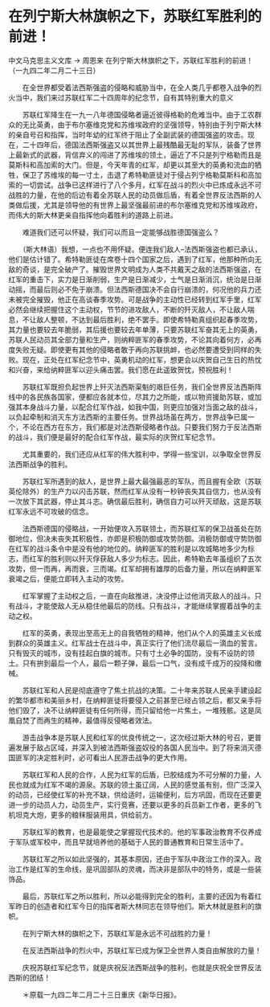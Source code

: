 # 在列宁斯大林旗帜之下，苏联红军胜利的前进！

中文马克思主义文库 -> 周恩来
在列宁斯大林旗帜之下，苏联红军胜利的前进！
（一九四二年二月二十三日）


　　在全世界都受着法西斯强盗的侵略和威胁当中，在全人类几乎都卷入战争的烈火当中，我们来过苏联红军二十四周年的纪念节，自有其特别重大的意义

　　苏联红军降生在一九一八年德国侵略者逼近彼得格勒的危难当中。由于工农群众的无比英勇，由于布尔塞维克党和苏维埃政府的坚强领导，特别由于列宁斯大林的亲自号召和指挥，当时年幼的红军终于阻止了全副武装的德国强盗的攻击。现在，二十四年后，德国法西斯强盗又以其世界上最残酷最无耻的军队，装备了世界上最新式的武器，背信弃义的闯进了苏维埃的领土，逼近了不只是列宁格勒而且是莫斯科和高加索的大门。但是，今天年青的红军，却更以其至大的英勇和流血的牺牲，保卫了苏维埃的每一寸土，击退了希特勒匪徒对于侵占列宁格勒莫斯科和高加索的一切尝试。战争已这样进行了八个多月，红军在战斗的烈火中已炼成永远不可战胜的力量，在他的后边有着全苏联人民的动员做后盾，有着全世界反法西斯的人类做后援，尤其是领导他的有世界上最坚强最前进的布尔塞维克党和苏维埃政府，而伟大的斯大林更亲自指挥他向着胜利的道路上前进。

　　难道我们还可以怀疑，我们可以而且一定能够战胜德国强盗么？

　　（斯大林语）我想，一点也不用怀疑。便连我们敌人--法西斯强盗也都已承认，他们是估计错了。希特勒匪徒在席卷十四个国家之后，遇到了红军，他那种所向无敌的奇谈，是完全破产了。摧毁世界文明成为人类不共戴天之敌的法西斯强盗，在红军的重击下，实力是日渐削弱，生产是日渐减少，士气是日渐消沉，统治是日渐动摇，而最后则必不免于崩溃。但法西斯德国决不会自行崩溃的，何况他的兵力还未被完全摧毁，他正在高谈春季攻势。可是战争的主动性已经转到红军手里，红军必然会继续把握住这个主动权，节节的进攻敌人，不断的歼灭敌人，不让敌人喘息，不让敌人整顿，不达到最后胜利，绝不罢手。即使希特勒真组织起春季攻势，其力量也要较去年脆弱，其后援也要较去年单薄，只要苏联红军奋其无上的英勇，苏联人民动员其全部力量和生产，则纳粹匪军的春季攻势，不论其向着何方，必再度失败无疑。即使更有其他的侵略者敢于再向苏联挑衅，也必然要遭受到同样的失败。现在，正处在红军纪念节中，英勇机动的红军，想更会以庆贺自己生日的热忱和兴奋，来给纳粹匪军以迎头痛击罢。我们愿在此遥致贺忱，预祝胜利！

　　苏联红军既担负起世界上歼灭法西斯渠魁的艰巨任务，我们全世界反法西斯阵线中的各民族各国家，便都应各就本位，尽其力之所能，或以物资援助苏联，或加强其本身战斗力量，以配合红军作战，如我中国，则更应加强对当面之敌的战斗，以负起牵制和消灭东方法西斯的主要任务。世界战场虽在两方，世界战争已属一个，不论在西方在东方，我们都是对法西斯侵略者作战。只要我们努力于反法西斯的战斗，我们便是最好的配合红军作战，最实际的庆贺红军纪念节。

　　尤其重要的，我们还应从红军的伟大胜利中，学得一些宝训，以争取全世界反法西斯战争的胜利。

　　苏联红军所遇到的敌人，是世界上最大最强最恶的军队，而且握有全欧（苏联英伦除外）的生产力以闪击苏联，然而红军从没有一秒钟丧失其自信力，也从没有一次放下其武器，停止其斗志。确信最后胜利，确信自力可以歼灭顽敌，这是苏联红军永远不可攻破的信念。

　　法西斯德国的侵略战，一开始便攻入苏联领土，而苏联红军的保卫战虽处在防御地位，但决未丧失其积极性，亦即是积极防御或攻势防御。消极防御或守势防御在红军的战斗条令中是没有他的地位的。纳粹匪军的胜利是以攻城略地多少为标志，而红军的胜利则以歼灭俘获敌人多少为标志。因此，希特勒去年虽组织了五次攻势，但一而再，再而衰，三而竭。红军却拥有雄厚的后备力量，所以在纳粹匪军衰竭之后，便能立即转入主动的攻势。

　　红军掌握了主动权之后，一直在向敌推进，决没停止过他消灭敌人的战斗。只有战斗，才能使敌人无从稳住他最后的防线。只有战斗，才能继续掌握着战争的主动之权。

　　红军的英勇，表现出至高无上的自我牺牲的精神，他们从个人的英雄主义长成到群众的英雄主义。红军战士在战斗中，真正实行了他们流尽最后一滴血的誓言。只有毁灭的城市，没有挂起白旗的城市。只有寸土必争的国防，没有不设防的领土。只有拚到最后一个人，最后一颗子弹，最后一口气，没有成千成万的投降和缴械。

　　苏联红军和人民是彻底遵守了焦土抗战的决策。二十年来苏联人民亲手建设起的繁华都市和美丽乡村，在纳粹匪徒将要侵入之前甚至已经占领之后，都又亲手将他们毁了，决不让纳粹匪徒有任何所得，而只留给他一片焦土，一堆残骸。这是凤凰自焚了而再生的精神，最值得反侵略者效法。

　　游击战争本是苏联人民和红军的优良传统之一，这次经过斯大林的号召，更普遍发展于敌占区域，并深入到被法西斯强盗奴役的各国人民当中。到了将来消灭德国匪军的决定胜利时，必可看出人民游击战争的更大作用。

　　苏联红军和人民的合作，人民为红军的后盾，已胶结成为不可分解的力量，人民也就成为红军不竭的源泉。苏联的领土虽辽阔，人民的感觉虽有别，但广泛深入的动员，已经使红军的补充不缺，供给适时，运输便利，后方巩固，而现在还要更进一步的动员人力，动员生产，实行竞赛，还要以更多的兵员新工作者，更多的飞机坦克大炮，更多的粮秣服装用具，供给前方。

　　苏联红军的教育，也是最能使之掌握现代技术的。他的军事政治教育不仅养成于军队或军校中，而且早就培养他的基础于人民的普通教育和日常生活中了。

　　苏联红军之所以如此坚强的，其基本原因，还由于军队中政治工作的深入。政治工作是红军的生命线，是巩固部队的灵魂，而决非是部队中的特务，或是一些装饰品。

　　最后，苏联红军之所以胜利，所以必能得到完全的胜利，主要的还因为有着红军昨日的创造者和红军今日的指挥者斯大林同志在领导他们。斯大林就是胜利的旗帜。

　　在列宁斯大林的旗帜之下，苏联红军是永远不可战胜的力量！

　　在反法西斯战争的烈火中，苏联红军已成为保卫全世界人类自由解放的力量！

　　庆祝苏联红军纪念节，就是庆祝反法西斯战争的胜利，也就是庆祝全世界反法西斯的团结！



　　＊原载一九四二年二月二十三日重庆《新华日报》。 




